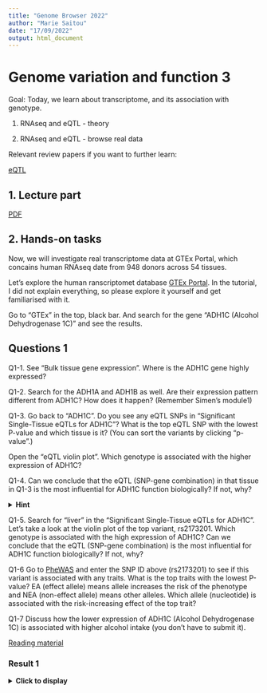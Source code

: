 ```yaml
---
title: "Genome Browser 2022"
author: "Marie Saitou"
date: "17/09/2022"
output: html_document
---
```



# Genome variation and function 3

Goal: Today, we learn about transcriptome, and its association with genotype.

(1) RNAseq and eQTL - theory

(2) RNAseq and eQTL - browse real data

Relevant review papers if you want to further learn:

[eQTL](https://www.nature.com/articles/nrg3891)



## 1. Lecture part 

[PDF](https://github.com/mariesaitou/Bio322/blob/master/docs/assets/Bio322.2022/bio322_2022/Bio322_module2_functional_genomics3.pdf)



## 2. Hands-on tasks


Now, we will investigate real transcriptome data at GTEx Portal, which concains human RNAseq date from 948 donors across 54 tissues.

Let's explore the human ranscriptomet database [GTEx Portal](https://gtexportal.org/home/). In the tutorial, I did not explain everything, so please explore it yourself and get familiarised with it.


Go to "GTEx" in the top, black bar. And search for the gene "ADH1C (Alcohol Dehydrogenase 1C)" and see the results.


## Questions 1

Q1-1. See "Bulk tissue gene expression". Where is the ADH1C gene highly expressed? 

Q1-2. Search for the ADH1A and ADH1B as well. Are their expression pattern different from ADH1C? How does it happen? (Remember Simen's module1)

Q1-3. Go back to "ADH1C". Do you see any eQTL SNPs in "Significant Single-Tissue eQTLs for ADH1C"? What is the top eQTL SNP with the lowest P-value and which tissue is it? (You can sort the variants by clicking "p-value".)

Open the "eQTL violin plot". Which genotype is associated with the higher expression of ADH1C? 

Q1-4. Can we conclude that the eQTL (SNP-gene combination) in that tissue in Q1-3 is the most influential for ADH1C function biologically? If not, why?

<details>
  <summary> **Hint**</summary>      

The violin plot is normalized and does not reflect the absolute expression in that tissue. 


[Further reading](https://gtexportal.org/home/methods#staticTextAnalysisMethods)

Gene expression values for all samples from a given tissue were normalized using the following procedure:


Genes were selected based on expression thresholds of >0.1 TPM in at least 20% of samples and ≥6 reads in at least 20% of samples.

Expression values were normalized between samples using TMM as implemented in edgeR (Robinson & Oshlack, Genome Biology, 2010 ).

For each gene, expression values were normalized across samples using an inverse normal transform.

</details> 


Q1-5.  Search for "liver" in the "Significant Single-Tissue eQTLs for ADH1C". Let's take a look at the violin plot of the top variant, rs2173201. Which genotype is associated with the high expression of ADH1C? Can we conclude that the eQTL (SNP-gene combination) is the most influential for ADH1C function biologically? If not, why?


Q1-6 
Go to [PheWAS](https://atlas.ctglab.nl/PheWAS) and enter the SNP ID above (rs2173201) to see if this variant is associated with any traits. What is the top traits with the lowest P-value? EA (effect allele) means allele increases the risk of the phenotype and NEA (non-effect allele) means other alleles. Which allele (nucleotide) is associated with the risk-increasing effect of the top trait?

Q1-7 
Discuss how the lower expression of ADH1C (Alcohol Dehydrogenase 1C) is associated with higher alcohol intake (you don't have to submit it).

[Reading material](https://atlas.ctglab.nl/PheWAS)



### Result 1
<details>
  <summary> **Click to display**</summary>      

https://gtexportal.org/home/gene/ADH1C


A1-1. ADH1C is highly expressed in liver, but also in colon and stomach.

A1-2. ADH1A is mainly expressed in liver, while ADH1B is highly expressed in various tissues.

A1-3. chr4_99349450_C_T_b38	(rs283415), Adipose - Subcutaneous

A1-4. TT is associated with the higher ADH1C expression in Adipose. However, The ADH1C expression in Adipose is much lower (Median TPM = 14.23) compared to liver (Median TPM = 273.7), and we cannot conclude that the eQTL in Adipose has the primary effect for ADH1C function. 

A1-5. AA genotype is associated with the higher ADH1C expression in liver. However, eQTL only indicates the statistical association between genotypes and gene expression, and this does not tell the biological mechanism regarding it.  

A1-6. C allele is associated with higher alcohol intake and higher Alcohol dependency risk.


</details> 


